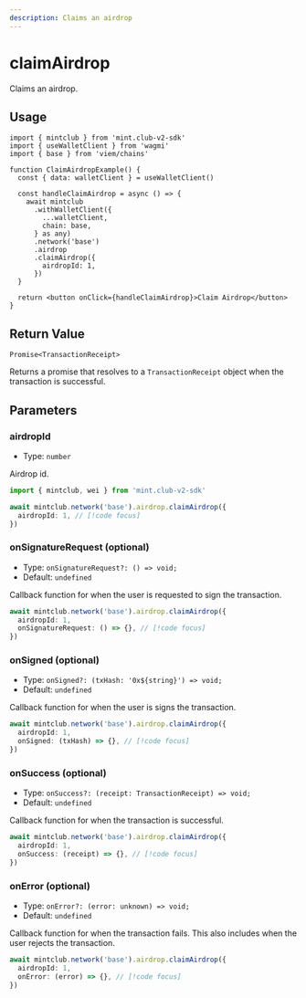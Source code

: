 ```yaml
---
description: Claims an airdrop
---
```


# claimAirdrop

Claims an airdrop.

## Usage

```tsx [example.tsx]
import { mintclub } from 'mint.club-v2-sdk'
import { useWalletClient } from 'wagmi'
import { base } from 'viem/chains'

function ClaimAirdropExample() {
  const { data: walletClient } = useWalletClient()

  const handleClaimAirdrop = async () => {
    await mintclub
      .withWalletClient({
        ...walletClient,
        chain: base,
      } as any)
      .network('base')
      .airdrop
      .claimAirdrop({
        airdropId: 1,
      })
  }

  return <button onClick={handleClaimAirdrop}>Claim Airdrop</button>
}
```

## Return Value

`Promise<TransactionReceipt>`

Returns a promise that resolves to a `TransactionReceipt` object when the transaction is successful.

## Parameters

### airdropId

- Type: `number`

Airdrop id.

```ts twoslash [example.ts]
import { mintclub, wei } from 'mint.club-v2-sdk'

await mintclub.network('base').airdrop.claimAirdrop({
  airdropId: 1, // [!code focus]
})
```

### onSignatureRequest (optional)

- Type: `onSignatureRequest?: () => void;`
- Default: `undefined`

Callback function for when the user is requested to sign the transaction.

```ts
await mintclub.network('base').airdrop.claimAirdrop({
  airdropId: 1,
  onSignatureRequest: () => {}, // [!code focus]
})
```

### onSigned (optional)

- Type: `onSigned?: (txHash: '0x${string}') => void;`
- Default: `undefined`

Callback function for when the user is signs the transaction.

```ts
await mintclub.network('base').airdrop.claimAirdrop({
  airdropId: 1,
  onSigned: (txHash) => {}, // [!code focus]
})
```

### onSuccess (optional)

- Type: `onSuccess?: (receipt: TransactionReceipt) => void;`
- Default: `undefined`

Callback function for when the transaction is successful.

```ts
await mintclub.network('base').airdrop.claimAirdrop({
  airdropId: 1,
  onSuccess: (receipt) => {}, // [!code focus]
})
```

### onError (optional)

- Type: `onError?: (error: unknown) => void;`
- Default: `undefined`

Callback function for when the transaction fails. This also includes when the user rejects the transaction.

```ts
await mintclub.network('base').airdrop.claimAirdrop({
  airdropId: 1,
  onError: (error) => {}, // [!code focus]
})
```
